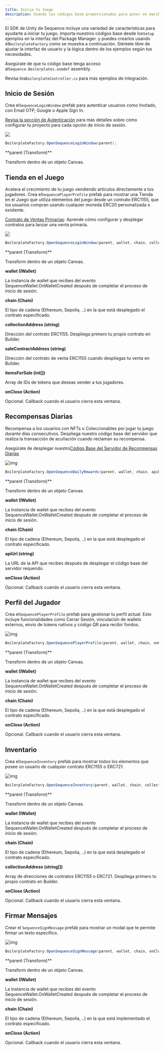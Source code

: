 ```yaml
---
title: Inicia tu Juego
description: Usando los códigos base proporcionados para poner en marcha rápidamente tu integración.
---
```


El SDK de Unity de Sequence incluye una variedad de características para ayudarte a iniciar tu juego.
Importa nuestros códigos base desde los`Setup` ejemplos en la interfaz del Package Manager.
y puedes crearlos usando el`BoilerplateFactory` como se muestra a continuación. Siéntete libre de ajustar la interfaz de usuario y la lógica dentro de los ejemplos según tus necesidades.

Asegúrate de que tu código base tenga acceso al`Sequence.Boilerplates.asmdef` assembly.

Revisa los`BoilerplateController.cs` para más ejemplos de integración.

## Inicio de Sesión

Crea el`SequenceLoginWindow` prefab para autenticar usuarios como Invitado, con Email OTP, Google o Apple Sign In.

[Revisa la sección de Autenticación](/sdk/unity/onboard/authentication/intro) para más detalles sobre cómo configurar
tu proyecto para cada opción de inicio de sesión.

<Frame>
  <img src="/images/unity/unity_boilerplate_login.png" />
</Frame>

```csharp
BoilerplateFactory.OpenSequenceLoginWindow(parent);
```

<Accordion title="Parameters">
  **parent (Transform)**

  Transform dentro de un objeto Canvas.
</Accordion>

## Tienda en el Juego

Acelera el crecimiento de tu juego vendiendo artículos directamente a tus jugadores. Crea el`SequencePlayerProfile` prefab para
mostrar una Tienda en el Juego que utiliza elementos del juego desde un contrato ERC1155, que los usuarios compran usando cualquier moneda
ERC20 personalizada o existente.

[Contrato de Ventas Primarias](/solutions/collectibles/contracts/deploy-primary-sales-contract/): Aprende cómo configurar y desplegar contratos para lanzar una venta primaria.

<Frame>
  <img src="/images/unity/unity_boilerplate_shop.png" />
</Frame>

```csharp
BoilerplateFactory.OpenSequenceLoginWindow(parent, wallet, chain, collectionAddress, saleContractAddress, itemsForSale, onClose);
```

<Accordion title="Parameters">
  **parent (Transform)**

  Transform dentro de un objeto Canvas.

  **wallet (IWallet)**

  La instancia de wallet que recibes del evento SequenceWallet.OnWalletCreated después de completar el proceso de inicio de sesión.

  **chain (Chain)**

  El tipo de cadena (Ethereum, Sepolia, ..) en la que está desplegado el contrato especificado.

  **collectionAddress (string)**

  Dirección del contrato ERC1155. Despliega primero tu propio contrato en Builder.

  **saleContractAddress (string)**

  Dirección del contrato de venta ERC1155 cuando despliegas tu venta en Builder.

  **itemsForSale (int\[])**

  Array de IDs de tokens que deseas vender a tus jugadores.

  **onClose (Action)**

  Opcional. Callback cuando el usuario cierra esta ventana.
</Accordion>

## Recompensas Diarias

Recompensa a los usuarios con NFTs o Coleccionables por jugar tu juego durante días consecutivos. Despliega nuestro código base del servidor
que realiza la transacción de acuñación cuando reclaman su recompensa.

Asegúrate de desplegar nuestro[Código Base del Servidor de Recompensas Diarias](https://github.com/0xsequence-demos/daily-rewards-server-boilerplate)

<Frame>
  <img alt="img" src="/images/unity/unity_boilerplate_daily_rewards.png" />
</Frame>

```csharp
BoilerplateFactory.OpenSequenceDailyRewards(parent, wallet, chain, apiUrl, onClose);
```

<Accordion title="Parameters">
  **parent (Transform)**

  Transform dentro de un objeto Canvas.

  **wallet (IWallet)**

  La instancia de wallet que recibes del evento SequenceWallet.OnWalletCreated después de completar el proceso de inicio de sesión.

  **chain (Chain)**

  El tipo de cadena (Ethereum, Sepolia, ..) en la que está desplegado el contrato especificado.

  **apiUrl (string)**

  La URL de la API que recibes después de desplegar el código base del servidor requerido.

  **onClose (Action)**

  Opcional. Callback cuando el usuario cierra esta ventana.
</Accordion>

## Perfil del Jugador

Crea el`SequencePlayerProfile` prefab para gestionar tu perfil actual. Esto incluye funcionalidades como Cerrar Sesión,
vinculación de wallets externos, envío de tokens nativos y código QR para recibir fondos.

<Frame>
  <img alt="img" src="/images/unity/unity_boilerplate_profile.png" />
</Frame>

```csharp
BoilerplateFactory.OpenSequencePlayerProfile(parent, wallet, chain, onClose);
```

<Accordion title="Parameters">
  **parent (Transform)**

  Transform dentro de un objeto Canvas.

  **wallet (IWallet)**

  La instancia de wallet que recibes del evento SequenceWallet.OnWalletCreated después de completar el proceso de inicio de sesión.

  **chain (Chain)**

  El tipo de cadena (Ethereum, Sepolia, ..) en la que está desplegado el contrato especificado.

  **onClose (Action)**

  Opcional. Callback cuando el usuario cierra esta ventana.
</Accordion>

## Inventario

Crea el`SequenceInventory` prefab para mostrar todos los elementos que posee un usuario de cualquier contrato ERC1155 o ERC721.

<Frame>
  <img alt="img" src="/images/unity/unity_boilerplate_inventory.png" />
</Frame>

```csharp
BoilerplateFactory.OpenSequenceInventory(parent, wallet, chain, collections, onClose);
```

<Accordion title="Parameters">
  **parent (Transform)**

  Transform dentro de un objeto Canvas.

  **wallet (IWallet)**

  La instancia de wallet que recibes del evento SequenceWallet.OnWalletCreated después de completar el proceso de inicio de sesión.

  **chain (Chain)**

  El tipo de cadena (Ethereum, Sepolia, ..) en la que está desplegado el contrato especificado.

  **collectionAddress (string\[])**

  Array de direcciones de contratos ERC1155 o ERC721. Despliega primero tu propio contrato en Builder.

  **onClose (Action)**

  Opcional. Callback cuando el usuario cierra esta ventana.
</Accordion>

## Firmar Mensajes

Crear el `SequenceSignMessage` prefab para mostrar un modal que te permite firmar un texto específico.

<Frame>
  <img alt="img" src="/images/unity/unity_boilerplate_signmessage.png" />
</Frame>

```csharp
BoilerplateFactory.OpenSequenceSignMessage(parent, wallet, chain, onClose);
```

<Accordion title="Parameters">
  **parent (Transform)**

  Transform dentro de un objeto Canvas.

  **wallet (IWallet)**

  La instancia de wallet que recibes del evento SequenceWallet.OnWalletCreated después de completar el proceso de inicio de sesión.

  **chain (Chain)**

  El tipo de cadena (Ethereum, Sepolia, ..) en la que está implementado el contrato especificado.

  **onClose (Action)**

  Opcional. Callback cuando el usuario cierra esta ventana.
</Accordion>
